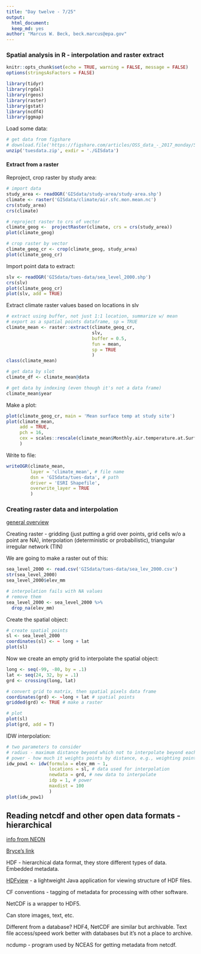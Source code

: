 ```yaml
---
title: "Day twelve - 7/25"
output: 
  html_document:
  keep_md: yes
author: "Marcus W. Beck, beck.marcus@epa.gov"
---
```


### Spatial analysis in R - interpolation and raster extract

```r
knitr::opts_chunk$set(echo = TRUE, warning = FALSE, message = FALSE)
options(stringsAsFactors = FALSE)

library(tidyr)
library(rgdal)
library(rgeos)
library(raster)
library(gstat)
library(ncdf4)
library(ggmap)
```

Load some data:
```r
# get data from figshare
# download.file('https://figshare.com/articles/OSS_data_-_2017_monday/5136289', destfile = './tuesdata.zip')
unzip('tuesdata.zip', exdir = './GISdata')
```

#### Extract from a raster

Reproject, crop raster by study area:
```r
# import data
study_area <- readOGR('GISdata/study-area/study-area.shp')
climate <- raster('GISdata/climate/air.sfc.mon.mean.nc')
crs(study_area)
crs(climate)

# reproject raster to crs of vector
climate_geog <-  projectRaster(climate, crs = crs(study_area))
plot(climate_geog)

# crop raster by vector
climate_geog_cr <- crop(climate_geog, study_area)
plot(climate_geog_cr)
```

Import point data to extract:
```r
slv <- readOGR('GISdata/tues-data/sea_level_2000.shp')
crs(slv)
plot(climate_geog_cr)
plot(slv, add = TRUE)
```

Extract climate raster values based on locations in slv
```r
# extract using buffer, not just 1:1 location, summarize w/ mean
# export as a spatial points dataframe, sp = TRUE
climate_mean <- raster::extract(climate_geog_cr, 
                                slv, 
                                buffer = 0.5, 
                                fun = mean, 
                                sp = TRUE
                                )
class(climate_mean)

# get data by slot
climate_df <- climate_mean@data

# get data by indexing (even though it's not a data frame)
climate_mean$year
```

Make a plot:
```r
plot(climate_geog_cr, main = 'Mean surface temp at study site')
plot(climate_mean, 
     add = TRUE, 
     pch = 16, 
     cex = scales::rescale(climate_mean$Monthly.air.temperature.at.Surface, to = c(1, 3))
     )
```

Write to file:
```r
writeOGR(climate_mean, 
         layer = 'climate_mean', # file name
         dsn = 'GISdata/tues-data', # path
         driver = 'ESRI Shapefile', 
         overwrite_layer = TRUE
         )
```

### Creating raster data and interpolation

[general overview](http://neondataskills.org/spatial-data/spatial-interpolation-basics)

Creating raster - gridding (just putting a grid over points, grid cells w/o a point are NA), interpolation (deterministic or probabilistic), triangular irregular network (TIN)

We are going to make a raster out of this:

```r
sea_level_2000 <- read.csv('GISdata/tues-data/sea_lev_2000.csv')
str(sea_level_2000)
sea_level_2000$elev_mm

# interpolation fails with NA values
# remove them
sea_level_2000 <- sea_level_2000 %>% 
  drop_na(elev_mm)
```

Create the spatial object:
```r
# create spatial points
sl <- sea_level_2000
coordinates(sl) <- ~ long + lat
plot(sl)
```

Now we create an empty grid to interpolate the spatial object:
```r
long <- seq(-99, -80, by = .1)
lat <- seq(24, 32, by = .1)
grd <- crossing(long, lat)

# convert grid to matrix, then spatial pixels data frame
coordinates(grd) <- ~long + lat # spatial points
gridded(grd) <- TRUE # make a raster

# plot
plot(sl)
plot(grd, add = T)
```

IDW interpolation:
```r
# two parameters to consider
# radius - maximum distance beyond which not to interpolate beyond each point
# power - how much it weights points by distance, e.g., weighting points higher that are farther away makes a smoother surface (higher power)
idw_pow1 <- idw(formula = elev_mm ~ 1, 
                locations = sl, # data used for interpolation
                newdata = grd, # new data to interpolate
                idp = 1, # power 
                maxdist = 100
                )
plot(idw_pow1)
```

## Reading netcdf and other open data formats - hierarchical

[info from NEON](https://support.hdfgroup.org/HDF5/)

[Bryce's link](http://brycemecum.com/2014/02/18/working-with-netcdf-files-in-r.html)

HDF - hierarchical data format, they store different types of data.  Embedded metadata. 

[HDFview](https://support.hdfgroup.org/HDF5/) - a lightweight Java application for viewing structure of HDF files.

CF conventions - tagging of metadata for processing with other software. 

NetCDF is a wrapper to HDF5. 

Can store images, text, etc. 

Different from a database?  HDF4, NetCDF are similar but archivable.  Text file access/speed work better with databases but it's not a place to archive. 

ncdump - program used by NCEAS for getting metadata from netcdf.  

